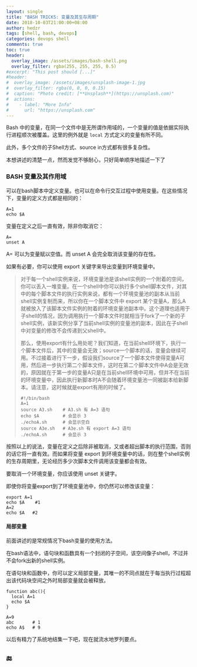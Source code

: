 ```yaml
---
layout: single
title: "BASH TRICKS: 变量及其生存周期"
date: 2018-10-03T21:00:00+08:00
author: hedzr
tags: [shell, bash, devops]
categories: devops shell
comments: true
toc: true
header:
  overlay_image: /assets/images/bash-shell.png
  overlay_filter: rgba(255, 255, 255, 0.5)
#excerpt: "This post should [...]"
#header:
#  overlay_image: /assets/images/unsplash-image-1.jpg
#  overlay_filter: rgba(0, 0, 0, 0.15)
#  caption: "Photo credit: [**Unsplash**](https://unsplash.com)"
#  actions:
#    - label: "More Info"
#      url: "https://unsplash.com"
---
```


Bash 中的变量，在同一个文件中是无所谓作用域的，一个变量的值是依据实际执行进程顺次被覆盖。这里的例外就是 `local` 方式定义的变量有所不同。

此外，多个文件的子Shell方式、source in方式都有很多复杂性。

本想讲述的清楚一点，然而发觉不够耐心，只好简单顺序地描述一下了

### BASH 变量及其作用域

可以在bash脚本中定义变量。也可以在命令行交互过程中使用变量。在这些情况下，变量的定义方式都是相同的：

```
A=1
echo $A
```

变量在定义之后一直有效，除非你取消它：

```
A=
unset A
```

A= 可以为变量赋以空值。而 unset A 会完全取消该变量的存在性。

如果有必要，你可以使用 export 关键字来导出变量到环境变量中。

> 对于每一个shell实例来说，环境变量池是该shell实例的一个附着的空间，你可以丢入一堆变量。在一个shell中你可以执行多个shell脚本文件，对其中的每个脚本文件的执行实例来说，都有一个环境变量池的副本从当前shell实例复制而来，所以你在一个脚本文件中 export 某个变量A，那么A就被放入了该脚本文件实例的附着的环境变量池副本中。这个道理也适用于子shell的情况，因为调用执行一个脚本文件时就相当于fork了一个新的子shell实例，该新实例分享了当前shell实例的变量池的副本，因此在子shell中对变量的修改不会传递到父shell中。
>
> 那么，使用export有什么用处呢？我们知道，在当前shell环境下，执行一个脚本文件后，其中的变量会无效；source一个脚本的话，变量会继续可用。不过接着进行下一步，假设我们source了一个脚本文件使得变量A可用，然后进一步执行第二个脚本文件，这时在第二个脚本文件中A会是无效的，原因就在于第一步的变量A只是在当前shell环境中可用，但并不在当前的环境变量中，因此执行新脚本时A不会随着环境变量池一同被副本给新脚本。请注意，这时候就是export有用的时候了。
>
> ```
> #!/bin/bash
> A=1
> source A3.sh    # A3.sh 有 A=3 语句
> echo $A         # 会显示 3
> ./echoA.sh      # 会显示空白
> source A3e.sh   # A3e.sh 有 export A=3 语句
> ./echoA.sh      # 会显示 3
> ```

按照以上的说法，变量在定义之后除非被取消，又或者超出脚本的执行范围，否则的话它将一直有效。而如果将变量 export 到环境变量中的话，则在整个shell实例的生存周期里，无论经历多少次脚本文件调用该变量都会有效。

要取消一个环境变量，你应该使用 unset 关键字。

即使你将变量export到了环境变量池中，你仍然可以修改该变量：

```
export A=1
echo $A    #1
A=2
echo $A   #2
```

#### 局部变量

前面讲述的是常规情况下bash变量的使用方法。

在bash语法中，语句块和函数具有一个封闭的子空间，该空间像子shell，不过并不会fork出新的shell实例。

在语句块和函数中，你可以定义局部变量，其唯一的不同点就在于每当执行过程超出该代码块空间之外时局部变量就会被释放。

```
function abc(){
  local A=1
  echo $A
}

A=9
abc       # 1
echo A$   # 9
```

以后有精力了系统地结集一下吧，现在就流水地罗列要点。

## 🔚
